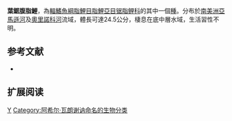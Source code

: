 {{Speciesbox 
| genus = Myleus
| species = lobatus
| status = NE
| status_system = IUCN3.1
| authority =  [[Achille_Valenciennes|Valenciennes]], 1850
| synonyms = *''Myletes lobatus''<br /><small>Eigenmann & McAtee, 1907</small>
*''Myloplus lobatus''<br /><small>Valenciennes, 1850</small>
*''Myletes discoideus''<br /><small>Kner, 1860</small>
*''Myletes parma''<br /><small>Günther, 1864</small>
}}
'''葉鋸腹脂鯉'''，為[[輻鰭魚綱|輻鰭魚綱]][[脂鯉目|脂鯉目]][[脂鯉亞目|脂鯉亞目]][[锯脂鲤科|锯脂鲤科]]的其中一個[[種|種]]。分布於[[南美洲|南美洲]][[亞馬遜河|亞馬遜河]]及[[奧里諾科河|奧里諾科河]]流域，體長可達24.5公分，棲息在底中層水域，生活習性不明。

==参考文献==
{{refbegin}}
*{{FishBase_species|genus=Myleus|species=lobatus|year=2014|month=1}}
{{refend}}

== 扩展阅读 ==
{{refbegin}}
{{wikispecies-inline|Myleus lobatus|葉鋸腹脂鯉}}
{{refend}}

{{Taxonbar|from=Q6417226}}

[[Category:鋸腹脂鯉屬|Y]]
[[Category:阿希尔·瓦朗谢讷命名的生物分类|Category:阿希尔·瓦朗谢讷命名的生物分类]]


{{魚類小作品}}